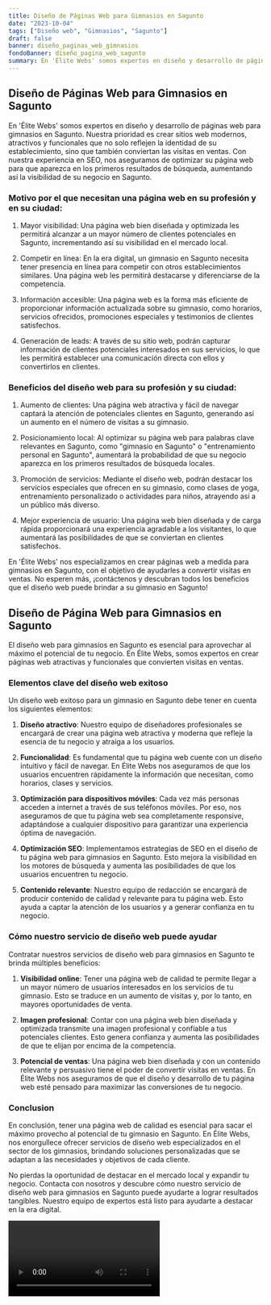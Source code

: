 ```yaml
---
title: Diseño de Páginas Web para Gimnasios en Sagunto
date: "2023-10-04"
tags: ["Diseño web", "Gimnasios", "Sagunto"]
draft: false
banner: diseño_paginas_web_gimnasios
fondoBanner: diseño_pagina_web_sagunto
summary: En 'Élite Webs' somos expertos en diseño y desarrollo de páginas web para gimnasios en Sagunto. Nuestra prioridad es crear sitios web modernos, atractivos y funcionales que no solo reflejen la identidad de su establecimiento, sino que también conviertan las visitas en ventas. Con nuestra experiencia en SEO, nos aseguramos de optimizar su página web para que aparezca en los primeros resultados de búsqueda, aumentando así la visibilidad de su negocio en Sagunto.
---
```



## Diseño de Páginas Web para Gimnasios en Sagunto

En 'Élite Webs' somos expertos en diseño y desarrollo de páginas web para gimnasios en Sagunto. Nuestra prioridad es crear sitios web modernos, atractivos y funcionales que no solo reflejen la identidad de su establecimiento, sino que también conviertan las visitas en ventas. Con nuestra experiencia en SEO, nos aseguramos de optimizar su página web para que aparezca en los primeros resultados de búsqueda, aumentando así la visibilidad de su negocio en Sagunto.

### Motivo por el que necesitan una página web en su profesión y en su ciudad:

1. Mayor visibilidad: Una página web bien diseñada y optimizada les permitirá alcanzar a un mayor número de clientes potenciales en Sagunto, incrementando así su visibilidad en el mercado local.

2. Competir en línea: En la era digital, un gimnasio en Sagunto necesita tener presencia en línea para competir con otros establecimientos similares. Una página web les permitirá destacarse y diferenciarse de la competencia.

3. Información accesible: Una página web es la forma más eficiente de proporcionar información actualizada sobre su gimnasio, como horarios, servicios ofrecidos, promociones especiales y testimonios de clientes satisfechos.

4. Generación de leads: A través de su sitio web, podrán capturar información de clientes potenciales interesados en sus servicios, lo que les permitirá establecer una comunicación directa con ellos y convertirlos en clientes.

### Beneficios del diseño web para su profesión y su ciudad:

1. Aumento de clientes: Una página web atractiva y fácil de navegar captará la atención de potenciales clientes en Sagunto, generando así un aumento en el número de visitas a su gimnasio.

2. Posicionamiento local: Al optimizar su página web para palabras clave relevantes en Sagunto, como "gimnasio en Sagunto" o "entrenamiento personal en Sagunto", aumentará la probabilidad de que su negocio aparezca en los primeros resultados de búsqueda locales.

3. Promoción de servicios: Mediante el diseño web, podrán destacar los servicios especiales que ofrecen en su gimnasio, como clases de yoga, entrenamiento personalizado o actividades para niños, atrayendo así a un público más diverso.

4. Mejor experiencia de usuario: Una página web bien diseñada y de carga rápida proporcionará una experiencia agradable a los visitantes, lo que aumentará las posibilidades de que se conviertan en clientes satisfechos.

En 'Élite Webs' nos especializamos en crear páginas web a medida para gimnasios en Sagunto, con el objetivo de ayudarles a convertir visitas en ventas. No esperen más, ¡contáctenos y descubran todos los beneficios que el diseño web puede brindar a su gimnasio en Sagunto!

<GifSeo />

<Cta />

## Diseño de Página Web para Gimnasios en Sagunto

El diseño web para gimnasios en Sagunto es esencial para aprovechar al máximo el potencial de tu negocio. En Élite Webs, somos expertos en crear páginas web atractivas y funcionales que convierten visitas en ventas.

### Elementos clave del diseño web exitoso

Un diseño web exitoso para un gimnasio en Sagunto debe tener en cuenta los siguientes elementos:

1. **Diseño atractivo**: Nuestro equipo de diseñadores profesionales se encargará de crear una página web atractiva y moderna que refleje la esencia de tu negocio y atraiga a los usuarios.

2. **Funcionalidad**: Es fundamental que tu página web cuente con un diseño intuitivo y fácil de navegar. En Élite Webs nos aseguramos de que los usuarios encuentren rápidamente la información que necesitan, como horarios, clases y servicios.

3. **Optimización para dispositivos móviles**: Cada vez más personas acceden a internet a través de sus teléfonos móviles. Por eso, nos aseguramos de que tu página web sea completamente responsive, adaptándose a cualquier dispositivo para garantizar una experiencia óptima de navegación.

4. **Optimización SEO**: Implementamos estrategias de SEO en el diseño de tu página web para gimnasios en Sagunto. Esto mejora la visibilidad en los motores de búsqueda y aumenta las posibilidades de que los usuarios encuentren tu negocio.

5. **Contenido relevante**: Nuestro equipo de redacción se encargará de producir contenido de calidad y relevante para tu página web. Esto ayuda a captar la atención de los usuarios y a generar confianza en tu negocio.

### Cómo nuestro servicio de diseño web puede ayudar

Contratar nuestros servicios de diseño web para gimnasios en Sagunto te brinda múltiples beneficios:

1. **Visibilidad online**: Tener una página web de calidad te permite llegar a un mayor número de usuarios interesados en los servicios de tu gimnasio. Esto se traduce en un aumento de visitas y, por lo tanto, en mayores oportunidades de venta.

2. **Imagen profesional**: Contar con una página web bien diseñada y optimizada transmite una imagen profesional y confiable a tus potenciales clientes. Esto genera confianza y aumenta las posibilidades de que te elijan por encima de la competencia.

3. **Potencial de ventas**: Una página web bien diseñada y con un contenido relevante y persuasivo tiene el poder de convertir visitas en ventas. En Élite Webs nos aseguramos de que el diseño y desarrollo de tu página web esté pensado para maximizar las conversiones de tu negocio.

### Conclusion

En conclusión, tener una página web de calidad es esencial para sacar el máximo provecho al potencial de tu gimnasio en Sagunto. En Élite Webs, nos enorgullece ofrecer servicios de diseño web especializados en el sector de los gimnasios, brindando soluciones personalizadas que se adaptan a las necesidades y objetivos de cada cliente.

No pierdas la oportunidad de destacar en el mercado local y expandir tu negocio. Contacta con nosotros y descubre cómo nuestro servicio de diseño web para gimnasios en Sagunto puede ayudarte a lograr resultados tangibles. Nuestro equipo de expertos está listo para ayudarte a destacar en la era digital.

<Video />

<CtaBot job="Gimnasios" city="Sagunto" />

<Gmaps query="Sagunto+españa+maps" />
